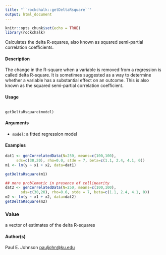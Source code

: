 ---
title: "``rockchalk::getDeltaRsquare``"
output: html_document
---
  
```{r setup, include=FALSE}
knitr::opts_chunk$set(echo = TRUE)
library(rockchalk)
```
 Calculates the delta R-squares, also known as squared semi-partial correlation coefficients.

#### Description

The change in the R-square when a variable is removed from a regression is called delta R-square.
It is sometimes suggested as a way to determine whether a variable has a substantial effect on an
outcome. This is also known as the squared semi-partial correlation coefficient.

#### Usage
<pre><code>
getDeltaRsquare(model)
</code></pre>


#### Arguments
* ``model``: a fitted regression model

#### Examples

```{r}
dat1 <- genCorrelatedData(N=250, means=c(100,100),
     sds=c(30,20), rho=0.0, stde = 7, beta=c(1.1, 2.4, 4.1, 0))
m1 <- lm(y ~ x1 + x2, data=dat1)

getDeltaRsquare(m1)
```

```{r}
## more problematic in presence of collinearity
dat2 <- genCorrelatedData(N=250, means=c(100,100),
       sds=c(30,20), rho=0.6, stde = 7, beta=c(1.1, 2.4, 4.1, 0))
m2 <- lm(y ~ x1 + x2, data=dat2)
getDeltaRsquare(m2)
```



### Value
a vector of estimates of the delta R-squares

#### Author(s)
Paul E. Johnson <pauljohn@ku.edu>
